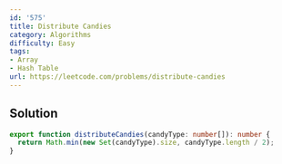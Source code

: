 ```yaml
---
id: '575'
title: Distribute Candies
category: Algorithms
difficulty: Easy
tags:
- Array
- Hash Table
url: https://leetcode.com/problems/distribute-candies
---
```


## Solution

```typescript filename="solution.ts" copy
export function distributeCandies(candyType: number[]): number {
  return Math.min(new Set(candyType).size, candyType.length / 2);
}
```

